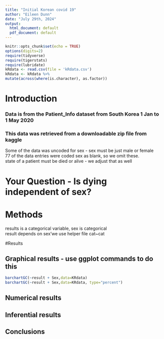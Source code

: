 ```yaml
---
title: "Initial Korean covid 19"
author: "Eileen Dunn"  
date: "July 29th, 2024"  
output:
  html_document: default
  pdf_document: default
---
```


```r
knitr::opts_chunk$set(echo = TRUE)
options(digits=2)
require(tidyverse)
require(tigerstats)
require(lubridate)
kRdata <- read.csv(file = 'kRdata.csv')
kRdata <- kRdata %>%
mutate(across(where(is.character), as.factor))

```

# Introduction  


### Data is from the Patient_Info dataset from South Korea 1 Jan to 1 May 2020
### This data was retrieved from a downloadable zip file from kaggle

Some of the data was uncoded for sex - sex must be just male or female  
77 of the data entries were coded sex  as blank, so we omit these.  
state of a patient must be died or alive - we adjust that as well  
  
# Your Question - Is dying independent of sex?


# Methods

results is a categorical variable, sex is categorical  
result depends on sex'we use helper file cat~cat  

#Results 

## Graphical results - use ggplot commands to do this  

```r
barchartGC(~result + Sex,data=KRdata)
barchartGC(~result + Sex,data=KRdata, type="percent")

```

  





  
## Numerical results


## Inferential results 




## Conclusions

